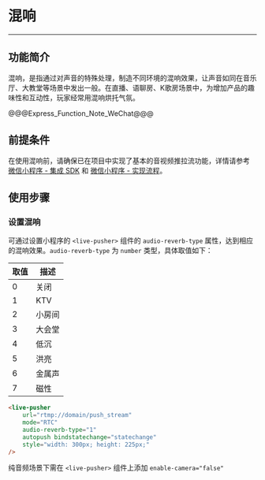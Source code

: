 # 混响

- - - 

## 功能简介

混响，是指通过对声音的特殊处理，制造不同环境的混响效果，让声音如同在音乐厅、大教堂等场景中发出一般。在直播、语聊房、K歌房场景中，为增加产品的趣味性和互动性，玩家经常用混响烘托气氛。

@@@Express_Function_Note_WeChat@@@

## 前提条件

在使用混响前，请确保已在项目中实现了基本的音视频推拉流功能，详情请参考 [微信小程序 - 集成 SDK](!SDK_Integration_WeChat) 和 [微信小程序 - 实现流程](!Solution_Implementation_WeChat)。

## 使用步骤

### 设置混响

可通过设置小程序的 `<live-pusher>` 组件的 `audio-reverb-type` 属性，达到相应的混响效果。`audio-reverb-type` 为 `number` 类型，具体取值如下：

  | 取值 | 描述 |
  |-------|--------|
  | 0 | 关闭 |
  | 1 | KTV |
  | 2 | 小房间 |
  | 3 | 大会堂 |
  | 4 | 低沉 |
  | 5 | 洪亮 |
  | 6 | 金属声 |
  | 7 | 磁性 |


```html
<live-pusher 
    url="rtmp://domain/push_stream" 
    mode="RTC" 
    audio-reverb-type="1" 
    autopush bindstatechange="statechange" 
    style="width: 300px; height: 225px;" 
/>
```

<Warning title="注意">


纯音频场景下需在 `<live-pusher>` 组件上添加 `enable-camera="false"`  

</Warning>


